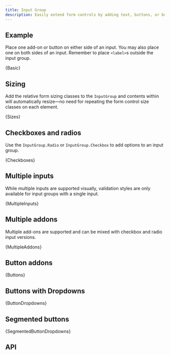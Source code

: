 ```yaml
---
title: Input Group
description: Easily extend form controls by adding text, buttons, or button groups on either side of textual inputs, custom selects, and custom file inputs.
---
```



## Example

Place one add-on or button on either side of an input. You may also
place one on both sides of an input. Remember to place
`<label>`s outside the input group.

<CodeBlock language="jsx" live>
  {Basic}
</CodeBlock>

## Sizing

Add the relative form sizing classes to the `InputGroup` and
contents within will automatically resize—no need for repeating the form
control size classes on each element.

<CodeBlock language="jsx" live>
  {Sizes}
</CodeBlock>

## Checkboxes and radios

Use the `InputGroup.Radio` or
`InputGroup.Checkbox` to add options to an input group.

<CodeBlock language="jsx" live>
  {Checkboxes}
</CodeBlock>

## Multiple inputs

While multiple inputs are supported visually, validation styles are only
available for input groups with a single input.

<CodeBlock language="jsx" live>
  {MultipleInputs}
</CodeBlock>

## Multiple addons

Multiple add-ons are supported and can be mixed with checkbox and radio
input versions.

<CodeBlock language="jsx" live>
  {MultipleAddons}
</CodeBlock>

## Button addons

<CodeBlock language="jsx" live>
  {Buttons}
</CodeBlock>

## Buttons with Dropdowns

<CodeBlock language="jsx" live>
  {ButtonDropdowns}
</CodeBlock>

## Segmented buttons

<CodeBlock language="jsx" live>
  {SegmentedButtonDropdowns}
</CodeBlock>

## API
